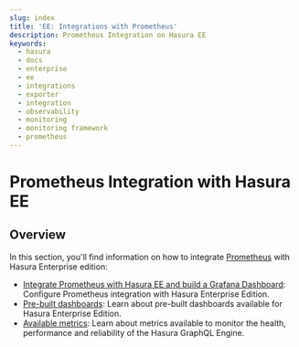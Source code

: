 ```yaml
---
slug: index
title: 'EE: Integrations with Prometheus'
description: Prometheus Integration on Hasura EE
keywords:
  - hasura
  - docs
  - enterprise
  - ee
  - integrations
  - exporter
  - integration
  - observability
  - monitoring
  - monitoring framework
  - prometheus
---
```



# Prometheus Integration with Hasura EE

## Overview

In this section, you'll find information on how to integrate [Prometheus](https://prometheus.io/) with Hasura
Enterprise edition:

- [Integrate Prometheus with Hasura EE and build a Grafana Dashboard](integrate-prometheus-grafana.mdx):
  Configure Prometheus integration with Hasura Enterprise Edition.
- [Pre-built dashboards](pre-built-dashboards.mdx): Learn about pre-built dashboards available
  for Hasura Enterprise Edition.
- [Available metrics](metrics.mdx): Learn about metrics available to monitor the health,
  performance and reliability of the Hasura GraphQL Engine.
